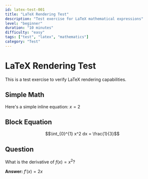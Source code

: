 ```yaml
---
id: latex-test-001
title: "LaTeX Rendering Test"
description: "Test exercise for LaTeX mathematical expressions"
level: "beginner"
duration: "10 minutes"
difficulty: "easy"
tags: ["test", "latex", "mathematics"]
category: "Test"
---
```


# LaTeX Rendering Test

This is a test exercise to verify LaTeX rendering capabilities.

## Simple Math

Here's a simple inline equation: $x = 2$

## Block Equation

$$\int_{0}^{1} x^2 dx = \frac{1}{3}$$

## Question

What is the derivative of $f(x) = x^2$?

**Answer:** $f'(x) = 2x$